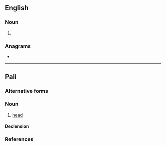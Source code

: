 {{also|ŝiras}}
==English==

===Noun===
{{head|en|noun form}}

# {{plural of|sira|lang=en}}

===Anagrams===
* {{anagrams|en|a=airss|Arsis|Sarsi|arsis|saris}}

----

==Pali==

===Alternative forms===
{{pi-alt}}

===Noun===
{{pi-noun|m|g2=n}}

# [[head]]

====Declension====
{{pi-decl-noun|g=n}}

===References===
{{R:pi:PTS|sira}}